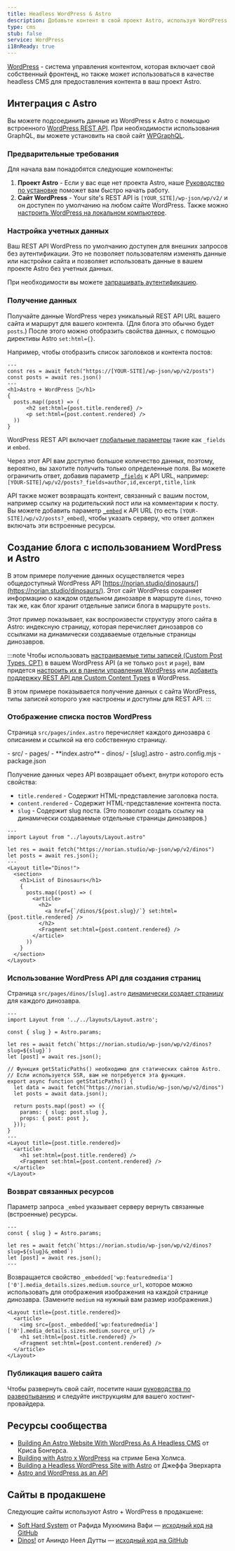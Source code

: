 ```yaml
---
title: Headless WordPress & Astro
description: Добавьте контент в свой проект Astro, используя WordPress в качестве CMS
type: cms
stub: false
service: WordPress
i18nReady: true
---
```


[WordPress](https://wordpress.org/) - система управления контентом, которая включает свой собственный фронтенд, но также может использоваться в качестве headless CMS для предоставления контента в ваш проект Astro.

## Интеграция с Astro

Вы можете подсоединить данные из WordPress к Astro с помощью встроенного [WordPress REST API](https://developer.wordpress.org/rest-api/). При необходимости использования GraphQL, вы можете установить на свой сайт [WPGraphQL](https://wordpress.org/plugins/wp-graphql/).

### Предварительные требования

Для начала вам понадобятся следующие компоненты:

1. **Проект Astro** - Если у вас еще нет проекта Astro, наше [Руководство по установке](/ru/install/auto/) поможет вам быстро начать работу.
2. **Сайт WordPress** - Your site's REST API is `[YOUR_SITE]/wp-json/wp/v2/` и он доступен по умолчанию на любом сайте WordPress. Также можно [настроить WordPress на локальном компьютере](https://wordpress.org/support/article/installing-wordpress-on-your-own-computer/).

### Настройка учетных данных

Ваш REST API WordPress по умолчанию доступен для внешних запросов без аутентификации. Это не позволяет пользователям изменять данные или настройки сайта и позволяет использовать данные в вашем проекте Astro без учетных данных.

При необходимости вы можете [запрашивать аутентификацию](https://developer.wordpress.org/rest-api/frequently-asked-questions/#require-authentication-for-all-requests).

### Получение данных

Получайте данные WordPress через уникальный REST API URL вашего сайта и маршрут для вашего контента. (Для блога это обычно будет `posts`.) После этого можно отобразить свойства данных, с помощью директивы Astro `set:html={}`.

Например, чтобы отобразить список заголовков и контента постов:

```astro title="src/pages/index.astro
---
const res = await fetch("https://[YOUR-SITE]/wp-json/wp/v2/posts")
const posts = await res.json()
---
<h1>Astro + WordPress 🚀</h1>
{
  posts.map((post) => (
      <h2 set:html={post.title.rendered} />
      <p set:html={post.content.rendered} />
  ))
}
```

WordPress REST API  включает [глобальные параметры](https://developer.wordpress.org/rest-api/using-the-rest-api/global-parameters/) такие как `_fields` и `embed`.

Через этот API вам доступно большое количество данных, поэтому, вероятно, вы захотите получить только определенные поля. Вы можете ограничить ответ, добавив параметр [`_fields`](https://developer.wordpress.org/rest-api/using-the-rest-api/global-parameters/#_fields) к API URL, например: `[YOUR-SITE]/wp/v2/posts?_fields=author,id,excerpt,title,link`

API также может возвращать контент, связанный с вашим постом, например ссылку на родительский пост или на комментарии к посту. Вы можете добавить параметр [`_embed`](https://developer.wordpress.org/rest-api/using-the-rest-api/global-parameters/#_embed) к API URL (то есть `[YOUR-SITE]/wp/v2/posts?_embed`), чтобы указать серверу, что ответ должен включать эти встроенные ресурсы.

## Создание блога с использованием WordPress и Astro

В этом примере получение данных осуществляется через общедоступный WordPress API [https://norian.studio/dinosaurs/](https://norian.studio/dinosaurs/). Этот сайт WordPress сохраняет информацию о каждом отдельном динозавре в маршруте `dinos`, точно так же, как блог хранит отдельные записи блога в маршруте `posts`.

Этот пример показывает, как воспроизвести структуру этого сайта в Astro: индексную страницу, которая перечисляет динозавров со ссылками на динамически создаваемые отдельные страницы динозавров.

:::note
Чтобы использовать [настраиваемые типы записей (Custom Post Types, CPT)](https://learn.wordpress.org/lesson-plan/custom-post-types/) в вашем WordPress API (а не только `post` и `page`), вам придется [настроить их в панели управления WordPress](https://stackoverflow.com/questions/48536646/how-can-i-get-data-from-custom-post-type-using-wp-rest-api) или [добавить поддержку REST API для Custom Content Types](https://developer.wordpress.org/rest-api/extending-the-rest-api/adding-rest-api-support-for-custom-content-types/) в WordPress.

В этом примере показывается получение данных с сайта WordPress, типы записей которого уже настроены и доступны для REST API.
:::

### Отображение списка постов WordPress

Страница `src/pages/index.astro` перечисляет каждого динозавра с описанием и ссылкой на его собственную страницу.

<FileTree title="Структура проекта">
- src/
  - pages/
    - **index.astro**
    - dinos/
      - [slug].astro
- astro.config.mjs
- package.json
</FileTree>

Получение данных через API возвращает объект, внутри которого есть свойства:

- `title.rendered` - Содержит HTML-представление заголовка поста.
- `content.rendered` - Содержит HTML-представление контента поста.
- `slug` - Содержит slug поста. (Это позволит создать ссылку на динамически создаваемые отдельные страницы динозавров.)

```astro title="/src/pages/index.astro"
---
import Layout from "../layouts/Layout.astro"

let res = await fetch("https://norian.studio/wp-json/wp/v2/dinos")
let posts = await res.json();
---
<Layout title="Dinos!">
  <section>
    <h1>List of Dinosaurs</h1>
    {
      posts.map((post) => (
        <article>
          <h2>
            <a href={`/dinos/${post.slug}/`} set:html={post.title.rendered} />
          </h2>
          <Fragment set:html={post.content.rendered} />
        </article>
      ))
    }
  </section>
</Layout>
```

### Использование WordPress API для создания страниц

Страница `src/pages/dinos/[slug].astro` [динамически создает страницу](/ru/core-concepts/routing/#dynamic-routes) для каждого динозавра.

```astro title="/src/pages/dinos/[slug].astro"
---
import Layout from '../../layouts/Layout.astro';

const { slug } = Astro.params;

let res = await fetch(`https://norian.studio/wp-json/wp/v2/dinos?slug=${slug}`)
let [post] = await res.json();

// Функция getStaticPaths() необходима для статических сайтов Astro.
// Если используется SSR, вам не потребуется эта функция.
export async function getStaticPaths() {
  let data = await fetch("https://norian.studio/wp-json/wp/v2/dinos")
  let posts = await data.json();

  return posts.map((post) => ({
    params: { slug: post.slug },
    props: { post: post },
  }));
}
---
<Layout title={post.title.rendered}>
  <article>
    <h1 set:html={post.title.rendered} />
    <Fragment set:html={post.content.rendered} />
  </article>
</Layout>
```

### Возврат связанных ресурсов

Параметр запроса `_embed` указывает серверу вернуть связанные (встроенные) ресурсы.

```astro title="src/pages/dinos/[slug].astro" /&_embed/
---
const { slug } = Astro.params;

let res = await fetch(`https://norian.studio/wp-json/wp/v2/dinos?slug=${slug}&_embed`)
let [post] = await res.json();
---
```

Возвращается свойство `_embedded['wp:featuredmedia']['0'].media_details.sizes.medium.source_url`, которое можно использовать для отображения изображения на каждой странице динозавра. (Замените `medium` на нужный вам размер изображения.)

```astro title="/src/pages/dinos/[slug].astro" {3}
<Layout title={post.title.rendered}>
  <article>
    <img src={post._embedded['wp:featuredmedia']['0'].media_details.sizes.medium.source_url} />
    <h1 set:html={post.title.rendered} />
    <Fragment set:html={post.content.rendered} />
  </article>
</Layout>
```

### Публикация вашего сайта

Чтобы развернуть свой сайт, посетите наши [руководства по развертыванию](/ru/guides/deploy/) и следуйте инструкциям для вашего хостинг-провайдера.

## Ресурсы сообщества

- [Building An Astro Website With WordPress As A Headless CMS](https://blog.openreplay.com/building-an-astro-website-with-wordpress-as-a-headless-cms/) от Криса Бонгерса.
- [Building with Astro x WordPress](https://www.youtube.com/watch?v=Jstqgklvfnc) на стриме Бена Холмса.
- [Building a Headless WordPress Site with Astro](https://developers.wpengine.com/blog/building-a-headless-wordpress-site-with-astro) от Джеффа Эверхарта
- [Astro and WordPress as an API](https://darko.io/posts/astrojs-and-wordpress-as-an-api/)

## Сайты в продакшене

Следующие сайты используют Astro + WordPress в продакшене:

- [Soft Hard System](https://softhardsystem.com/) от Рафида Мухюмина Вафи — [исходный код на GitHub](https://github.com/RafidMuhymin/softhardsystem)
- [Dinos!](https://wc-dinos.netlify.app/) от Аниндо Неел Дутты — [исходный код на GitHub](https://github.com/leen-neel/astro-wordpress)
